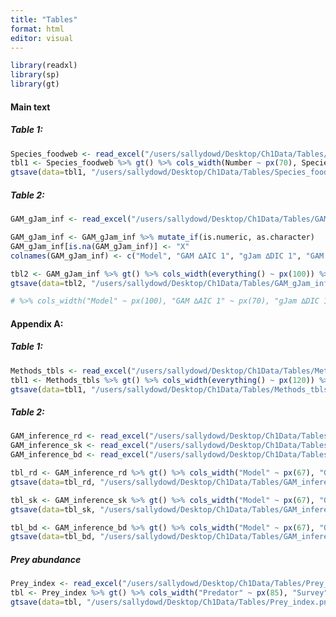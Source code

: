 ```yaml
---
title: "Tables"
format: html
editor: visual
---
```


```r
library(readxl)
library(sp)
library(gt)
```

#### Main text

##### Table 1:

```r
Species_foodweb <- read_excel("/users/sallydowd/Desktop/Ch1Data/Tables/Species_foodweb.xlsx")
tbl1 <- Species_foodweb %>% gt() %>% cols_width(Number ~ px(70), Species ~ px(100), "Consumed by" ~ px(150), Survey ~ px(70)) %>% cols_align(align= "center") %>% tab_style(style = cell_text(weight = "bold"), locations = cells_column_labels())
gtsave(data=tbl1, "/users/sallydowd/Desktop/Ch1Data/Tables/Species_foodweb.png")
```

##### Table 2:

```r
GAM_gJam_inf <- read_excel("/users/sallydowd/Desktop/Ch1Data/Tables/GAM_gJam_inf.xlsx")

GAM_gJam_inf <- GAM_gJam_inf %>% mutate_if(is.numeric, as.character)
GAM_gJam_inf[is.na(GAM_gJam_inf)] <- "X"
colnames(GAM_gJam_inf) <- c("Model", "GAM ∆AIC 1", "gJam ∆DIC 1", "GAM ∆AIC 2", "gJam ∆DIC 2", "GAM ∆AIC 3", "gJam ∆DIC 3")

tbl2 <- GAM_gJam_inf %>% gt() %>% cols_width(everything() ~ px(100)) %>% cols_align(align= "center") %>% tab_style(style = cell_text(weight = "bold"), locations = cells_column_labels()) %>% tab_spanner(label= "Red drum", columns= c("GAM ∆AIC 1", "gJam ∆DIC 1")) %>% tab_spanner(label= "Southern kingfish", columns= c("GAM ∆AIC 2", "gJam ∆DIC 2")) %>% tab_spanner(label= "Black drum", columns= c("GAM ∆AIC 3", "gJam ∆DIC 3")) %>%  cols_label("Model" = "Model", "GAM ∆AIC 1" = "GAM ∆AIC", "GAM ∆AIC 2" = "GAM ∆AIC", "GAM ∆AIC 3" = "GAM ∆AIC", "gJam ∆DIC 1" = "gJam ∆DIC", "gJam ∆DIC 2" = "gJam ∆DIC", "gJam ∆DIC 3" = "gJam ∆DIC")
gtsave(data=tbl2, "/users/sallydowd/Desktop/Ch1Data/Tables/GAM_gJam_inf.png")

# %>% cols_width("Model" ~ px(100), "GAM ∆AIC 1" ~ px(70), "gJam ∆DIC 1" ~ px(70), "GAM ∆AIC 2" ~ px(70), "gJam ∆DIC 2" ~ px(70), "GAM ∆AIC 3" ~ px(70), "gJam ∆DIC 3" ~ px(70))
```

#### Appendix A:

##### Table 1:

```r
Methods_tbls <- read_excel("/users/sallydowd/Desktop/Ch1Data/Tables/Methods_tbls.xlsx")
tbl1 <- Methods_tbls %>% gt() %>% cols_width(everything() ~ px(120)) %>% cols_align(align= "center") %>% tab_style(style = cell_text(weight = "bold"), locations = cells_column_labels())
gtsave(data=tbl1, "/users/sallydowd/Desktop/Ch1Data/Tables/Methods_tbls.png")
```

##### Table 2:

```r
GAM_inference_rd <- read_excel("/users/sallydowd/Desktop/Ch1Data/Tables/GAM_inference.xlsx", sheet=1)
GAM_inference_sk <- read_excel("/users/sallydowd/Desktop/Ch1Data/Tables/GAM_inference.xlsx", sheet=2)
GAM_inference_bd <- read_excel("/users/sallydowd/Desktop/Ch1Data/Tables/GAM_inference.xlsx", sheet=3)

tbl_rd <- GAM_inference_rd %>% gt() %>% cols_width("Model" ~ px(67), "GAM" ~ px(50), "Dev. explained" ~ px(57), "f(x)" ~ px(50), "s(avgdepth)" ~ px(70), "s(avgssal)" ~ px(65), "s(avgstemp)" ~ px(72), "s(avgsdo)" ~ px(65), "s(NoFishRest)" ~ px(80), "s(bluecrabP120)" ~ px(95), "s(totalpreyP915)" ~ px(95), "s(totalpreyP120)" ~ px(95)) %>% cols_align(align= "center") %>% tab_style(style = cell_text(weight = "bold"), locations = cells_column_labels()) %>% tab_options(table.font.size = px(10.5))
gtsave(data=tbl_rd, "/users/sallydowd/Desktop/Ch1Data/Tables/GAM_inference_rd.png")

tbl_sk <- GAM_inference_sk %>% gt() %>% cols_width("Model" ~ px(67), "GAM" ~ px(50), "Dev. explained" ~ px(57), "f(x)" ~ px(50), "s(avgdepth)" ~ px(70), "s(avgssal)" ~ px(65), "s(avgstemp)" ~ px(72), "s(avgsdo)" ~ px(65), "s(NoFishRest)" ~ px(80), "s(bluecrabP120)" ~ px(95), "s(totalpreyP915)" ~ px(95), "s(totalpreyP120)" ~ px(95)) %>% cols_align(align= "center") %>% tab_style(style = cell_text(weight = "bold"), locations = cells_column_labels()) %>% tab_options(table.font.size = px(10.5))
gtsave(data=tbl_sk, "/users/sallydowd/Desktop/Ch1Data/Tables/GAM_inference_sk.png")

tbl_bd <- GAM_inference_bd %>% gt() %>% cols_width("Model" ~ px(67), "GAM" ~ px(50), "Dev. explained" ~ px(57), "f(x)" ~ px(50), "s(avgdepth)" ~ px(70), "s(avgssal)" ~ px(65), "s(avgstemp)" ~ px(72), "s(avgsdo)" ~ px(65), "s(NoFishRest)" ~ px(80), "s(bluecrabP120)" ~ px(95), "s(totalpreyP915)" ~ px(95), "s(totalpreyP120)" ~ px(95)) %>% cols_align(align= "center") %>% tab_style(style = cell_text(weight = "bold"), locations = cells_column_labels()) %>% tab_options(table.font.size = px(10.5))
gtsave(data=tbl_bd, "/users/sallydowd/Desktop/Ch1Data/Tables/GAM_inference_bd.png")
```

##### Prey abundance 
```r
Prey_index <- read_excel("/users/sallydowd/Desktop/Ch1Data/Tables/Prey_index.xlsx", sheet=1)
tbl <- Prey_index %>% gt() %>% cols_width("Predator" ~ px(85), "Survey" ~ px(70), "Prey species" ~ px(300)) %>% cols_align(align= "center") %>% tab_style(style = cell_text(weight = "bold"), locations = cells_column_labels())
gtsave(data=tbl, "/users/sallydowd/Desktop/Ch1Data/Tables/Prey_index.png")
```

